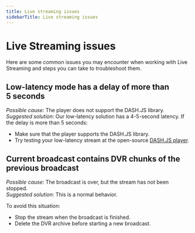 ```yaml
---
title: Live streaming issues
sidebarTitle: Live streaming issues
---
```


# Live Streaming issues

Here are some common issues you may encounter when working with Live Streaming and steps you can take to troubleshoot them.

## Low-latency mode has a delay of more than 5 seconds

_Possible cause_: The player does not support the DASH.JS library.\
_Suggested solution_: Our low-latency solution has a 4-5-second latency. If the delay is more than 5 seconds:

- Make sure that the player supports the DASH.JS library.
- Try testing your low-latency stream at the open-source [DASH.JS player](https://reference.dashif.org/dash.js).

## Current broadcast contains DVR chunks of the previous broadcast

_Possible cause_: The broadcast is over, but the stream has not been stopped.\
_Suggested solution_: This is a normal behavior.

To avoid this situation:

- Stop the stream when the broadcast is finished.
- Delete the DVR archive before starting a new broadcast.